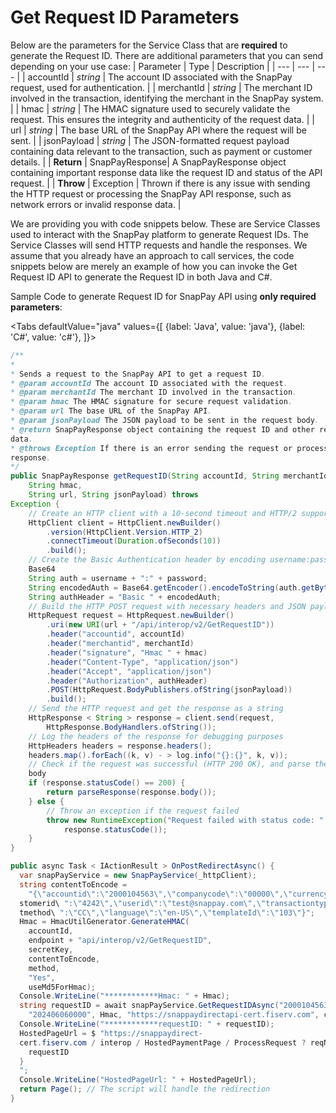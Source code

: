 # Get Request ID Parameters

Below are the parameters for the Service Class that are **required** to generate the Request ID. There are
additional parameters that you can send depending on your use case:
| Parameter | Type | Description |
| --- | --- | --- |
| accountId | *string* | The account ID associated with the SnapPay request, used for authentication. |
| merchantId | *string* | The merchant ID involved in the transaction, identifying the merchant in the SnapPay system. |
| hmac | *string* | The HMAC signature used to securely validate the request. This ensures the integrity and authenticity of the request data. |
| url | *string* | The base URL of the SnapPay API where the request will be sent. |
| jsonPayload | *string* | The JSON-formatted request payload containing data relevant to the transaction, such as payment or customer details. |
| **Return** | SnapPayResponse| A SnapPayResponse object containing important response data like the request ID and status of the API request. |
| **Throw** | Exception | Thrown if there is any issue with sending the HTTP request or processing the SnapPay API response, such as network errors or invalid response data. |

We are providing you with code snippets below. These are Service Classes used to interact with the
SnapPay platform to generate Request IDs. The Service Classes will send HTTP requests and handle
the responses. We assume that you already have an approach to call services, the code snippets below
are merely an example of how you can invoke the Get Request ID API to generate the Request ID in both
Java and C#.



Sample Code to generate Request ID for SnapPay API using **only required parameters**:


<Tabs
    defaultValue="java"
    values={[
        {label: 'Java', value: 'java'},
        {label: 'C#', value: 'c#'},
    ]}>
<TabItem value="java">

```java showLineNumbers"
/**
*
* Sends a request to the SnapPay API to get a request ID.
* @param accountId The account ID associated with the request.
* @param merchantId The merchant ID involved in the transaction.
* @param hmac The HMAC signature for secure request validation.
* @param url The base URL of the SnapPay API.
* @param jsonPayload The JSON payload to be sent in the request body.
* @return SnapPayResponse object containing the request ID and other response
data.
* @throws Exception If there is an error sending the request or processing the
response.
*/
public SnapPayResponse getRequestID(String accountId, String merchantId,
    String hmac,
    String url, String jsonPayload) throws
Exception {
    // Create an HTTP client with a 10-second timeout and HTTP/2 support
    HttpClient client = HttpClient.newBuilder()
        .version(HttpClient.Version.HTTP_2)
        .connectTimeout(Duration.ofSeconds(10))
        .build();
    // Create the Basic Authentication header by encoding username:password in
    Base64
    String auth = username + ":" + password;
    String encodedAuth = Base64.getEncoder().encodeToString(auth.getBytes());
    String authHeader = "Basic " + encodedAuth;
    // Build the HTTP POST request with necessary headers and JSON payload
    HttpRequest request = HttpRequest.newBuilder()
        .uri(new URI(url + "/api/interop/v2/GetRequestID"))
        .header("accountid", accountId)
        .header("merchantid", merchantId)
        .header("signature", "Hmac " + hmac)
        .header("Content-Type", "application/json")
        .header("Accept", "application/json")
        .header("Authorization", authHeader)
        .POST(HttpRequest.BodyPublishers.ofString(jsonPayload))
        .build();
    // Send the HTTP request and get the response as a string
    HttpResponse < String > response = client.send(request,
        HttpResponse.BodyHandlers.ofString());
    // Log the headers of the response for debugging purposes
    HttpHeaders headers = response.headers();
    headers.map().forEach((k, v) - > log.info("{}:{}", k, v));
    // Check if the request was successful (HTTP 200 OK), and parse the response
    body
    if (response.statusCode() == 200) {
        return parseResponse(response.body());
    } else {
        // Throw an exception if the request failed
        throw new RuntimeException("Request failed with status code: " +
            response.statusCode());
    }
}
```

</TabItem>

<TabItem value="c#">

```csharp showLineNumbers"
public async Task < IActionResult > OnPostRedirectAsync() {
  var snapPayService = new SnapPayService(_httpClient);
  string contentToEncode =
    "{\"accountid\":\"2000104563\",\"companycode\":\"00000\",\"currencycode\":\"USD\",\"cu
  stomerid\ ":\"4242\",\"userid\":\"test@snappay.com\",\"transactiontype\":\"T\",\"paymen
  tmethod\ ":\"CC\",\"language\":\"en-US\",\"templateId\":\"103\"}";
  Hmac = HmacUtilGenerator.GenerateHMAC(
    accountId,
    endpoint + "api/interop/v2/GetRequestID",
    secretKey,
    contentToEncode,
    method,
    "Yes",
    useMd5ForHmac);
  Console.WriteLine("************Hmac: " + Hmac);
  string requestID = await snapPayService.GetRequestIDAsync("2000104563",
    "202406060000", Hmac, "https://snappaydirectapi-cert.fiserv.com", contentToEncode);
  Console.WriteLine("************requestID: " + requestID);
  HostedPageUrl = $ "https://snappaydirect-
  cert.fiserv.com / interop / HostedPaymentPage / ProcessRequest ? reqNo = {
    requestID
  }
  ";
  Console.WriteLine("HostedPageUrl: " + HostedPageUrl);
  return Page(); // The script will handle the redirection
}
```

</TabItem>
</Tabs>